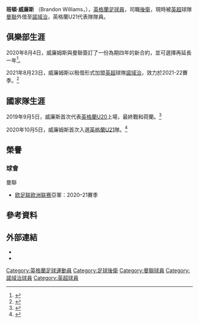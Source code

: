{{BLPsources|date=2020年8月}}
{{noteTA
|G1=Football
|G2=英超
|G3=uefa
|G4=MUFC
|T=zh-hans:布兰登·威廉姆斯;zh-hk:班頓·威廉斯;zh-tw:布蘭登·威廉姆斯;
|1=zh-tw:布蘭登;zh-cn:布兰登;zh-hk:班頓;
|2=zh-hans:威廉姆斯;zh-hk:威廉斯;zh-tw:威廉姆斯;
}}
{{Infobox football biography
| name           = 班頓·威廉斯<br>Brandon Williams
| image          = Brandon_Williams_2021-08-07_1.jpg
| image_size     = 
| caption        =
| fullname       = Brandon Paul Brian Williams
| birth_date     = {{birth date and age|2000|9|3|df=y}}
| birth_place    = {{flag|England}}[[曼徹斯特|曼徹斯特]]
| height         = {{height|m=1.71}}
| position       = [[左後衛|左後衛]]、[[右後衛|右後衛]]
| currentclub    = [[诺维奇城足球俱乐部|諾域治]] ([[曼聯|曼聯]]外借)
| clubnumber     = 21
| youthyears1    = 2017-2019 |youthclubs1 = [[曼聯|曼聯]]
<!-- LEAGUE APPS AND GOALS ONLY -->
| years1         = 2019–     |clubs1 = [[曼聯|曼聯]] |caps1 = 21 |goals1 = 1
| years2         = 2021–     |clubs2 = → [[诺维奇城足球俱乐部|諾域治]] (外借) |caps2 = 26 |goals2 = 0
|nationalteam1 = [[英格蘭20歲以下足球代表隊|英格蘭U20]]
|nationalyears1=2019
|nationalcaps1= 4
|nationalgoals1= 0
|nationalteam2 = [[英格蘭21歲以下足球代表隊|英格蘭U21]]
|nationalyears2=2020–
|nationalcaps2= 1
|nationalgoals2= 0
| club-update    = 2022年5月8日
| nationalteam-update =  2020年10月7日
|}}

'''班頓·威廉斯''' （Brandon Williams，{{bd|2000年|9月3日||catIdx= Williams, Brandon}}），[[英格蘭|英格蘭]][[足球員|足球員]]，司職[[後衛|後衛]]，現時被[[英超|英超]]球隊[[曼聯|曼聯]]外借至[[诺维奇城足球俱乐部|諾域治]]，英格蘭U21代表隊隊員。

== 俱樂部生涯 ==
2020年8月4日，威廉姆斯與曼聯簽訂了一份為期四年的新合約，並可選擇再延長一年<ref>{{cite web |title=Brandon Williams signs new deal with Man Utd |url=https://www.manutd.com/en/news/detail/brandon-williams-signs-new-man-united-contract |website=ManUtd.com |publisher=Manchester United |date=2020-08-04}}</ref>。

2021年8月23日，威廉姆斯以租借形式加盟[[英超|英超]]球隊[[诺维奇城足球俱乐部|諾域治]]，效力於2021-22賽季。<ref>{{cite news |first=Harry |last=Robinson |title=Williams completes season-long loan move |url=https://www.manutd.com/en/news/detail/man-utd-defender-brandon-williams-joins-norwich-city-on-a-season-long-loan |website=ManUtd.com |publisher=Manchester United |date=2021-08-23 |accessdate=2021-08-23 |archive-date=2021-08-26 |archive-url=https://web.archive.org/web/20210826225750/https://www.manutd.com/en/news/detail/man-utd-defender-brandon-williams-joins-norwich-city-on-a-season-long-loan |dead-url=no }}</ref>

== 國家隊生涯 ==
2019年9月5日，威廉斯首次代表[[英格蘭20歲以下足球代表隊|英格蘭U20]]上場，最終戰和荷蘭。<ref>{{cite web | url=http://www.thefa.com/news/2019/sep/05/england-u20-holland-match-report-050919 | title=ENGLAND U20S KICK OFF NEW CAMPAIGN WITH A GOALLESS DRAW AGAINST HOLLAND | website=TheFA.com | first=David | last=Moore | language=en | publisher=The Football Association | date=2019-09-05 | access-date=2020-08-26 | archive-date=2020-11-11 | archive-url=https://web.archive.org/web/20201111181030/https://www.thefa.com/news/2019/sep/05/england-u20-holland-match-report-050919 | dead-url=no }}</ref>

2020年10月5日，威廉姆斯首次入選[[英格蘭21歲以下足球代表隊|英格蘭U21]]隊。<ref>{{cite web |url=https://www.thefa.com/news/2020/oct/05/england-mu21s-squad-update-051020 |title=BRANDON WILLIAMS, RHYS WILLIAMS AND SAM SURRIDGE JOIN MU21S AS FOUR WITHDRAW |publisher=The Football Association |date=2020-10-05 |access-date=2021-12-01 |archive-date=2020-10-25 |archive-url=https://web.archive.org/web/20201025054942/https://www.thefa.com/news/2020/oct/05/england-mu21s-squad-update-051020 |dead-url=no }}</ref>

== 榮譽 ==
=== 球會 ===
;{{flagicon|ENG}} 曼聯
* [[欧足联欧洲联赛|欧足联欧洲联赛]]亞軍：2020–21賽季

== 參考資料 ==
{{Reflist}}

== 外部連結 ==
*{{Soccerway}}
*{{Instagram|branwilliams}}

<!--{{曼聯球員名單}}-->
{{諾域治球員名單}}

{{UK-bio-stub}}
{{DEFAULTSORT: Williams, Brandon}}
[[Category:英格蘭足球運動員|Category:英格蘭足球運動員]]
[[Category:足球後衛|Category:足球後衛]]
[[Category:曼聯球員|Category:曼聯球員]]
[[Category:諾域治球員|Category:諾域治球員]]
[[Category:英超球員|Category:英超球員]]